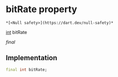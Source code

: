 # bitRate property

    *[<Null safety>](https://dart.dev/null-safety)*

[int](https://api.flutter.dev/flutter/dart-core/int-class.html) bitRate

_final_

## Implementation

```dart
final int bitRate;


```
